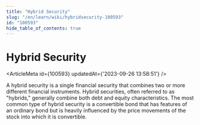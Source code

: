 ```yaml
---
title: "Hybrid Security"
slug: "/en/learn/wiki/hybridsecurity-100593"
id: "100593"
hide_table_of_contents: true
---
```



# Hybrid Security

<ArticleMeta id={100593} updatedAt={'2023-09-26 13:58:51'} />
<div className='border-solid border-b border-t-0 my-4 border-[var(--ifm-color-gray-300)]' />

A hybrid security is a single financial security that combines two or more different financial instruments. Hybrid securities, often referred to as "hybrids," generally combine both debt and equity characteristics. The most common type of hybrid security is a convertible bond that has features of an ordinary bond but is heavily influenced by the price movements of the stock into which it is convertible.
